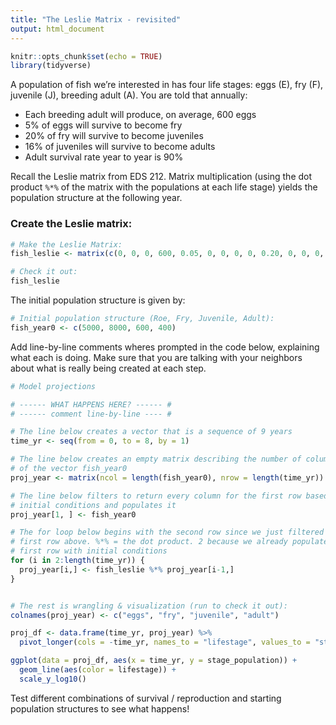 ```yaml
---
title: "The Leslie Matrix - revisited"
output: html_document
---
```


```r
knitr::opts_chunk$set(echo = TRUE)
library(tidyverse)
```

A population of fish we're interested in has four life stages: eggs (E), fry (F), juvenile (J), breeding adult (A). You are told that annually:

- Each breeding adult will produce, on average, 600 eggs
- 5% of eggs will survive to become fry
- 20% of fry will survive to become juveniles
- 16% of juveniles will survive to become adults
- Adult survival rate year to year is 90%

Recall the Leslie matrix from EDS 212. Matrix multiplication (using the dot product `%*%` of the matrix with the populations at each life stage) yields the population structure at the following year. 

### Create the Leslie matrix:

```r
# Make the Leslie Matrix:
fish_leslie <- matrix(c(0, 0, 0, 600, 0.05, 0, 0, 0, 0, 0.20, 0, 0, 0, 0, 0.16, 0.9), nrow = 4, ncol = 4, byrow = TRUE)

# Check it out: 
fish_leslie
```

The initial population structure is given by: 
```r
# Initial population structure (Roe, Fry, Juvenile, Adult): 
fish_year0 <- c(5000, 8000, 600, 400)
```


Add line-by-line comments wheres prompted in the code below, explaining what each is doing. Make sure that you are talking with your neighbors about what is really being created at each step. 

```r
# Model projections

# ------ WHAT HAPPENS HERE? ------ #
# ------ comment line-by-line ---- #

# The line below creates a vector that is a sequence of 9 years
time_yr <- seq(from = 0, to = 8, by = 1)

# The line below creates an empty matrix describing the number of columns as the length
# of the vector fish_year0
proj_year <- matrix(ncol = length(fish_year0), nrow = length(time_yr))

# The line below filters to return every column for the first row based on the
# initial conditions and populates it
proj_year[1, ] <- fish_year0

# The for loop below begins with the second row since we just filtered for the 
# first row above. %*% = the dot product. 2 because we already populated our
# first row with initial conditions
for (i in 2:length(time_yr)) {
  proj_year[i,] <- fish_leslie %*% proj_year[i-1,]
}


# The rest is wrangling & visualization (run to check it out):
colnames(proj_year) <- c("eggs", "fry", "juvenile", "adult")

proj_df <- data.frame(time_yr, proj_year) %>% 
  pivot_longer(cols = -time_yr, names_to = "lifestage", values_to = "stage_population")

ggplot(data = proj_df, aes(x = time_yr, y = stage_population)) +
  geom_line(aes(color = lifestage)) +
  scale_y_log10()

```

Test different combinations of survival / reproduction and starting population structures to see what happens! 
